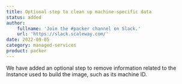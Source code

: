 ```yaml
---
title: Optional step to clean up machine-specific data
status: added
author:
    fullname: 'Join the #packer channel on Slack.'
    url: 'https://slack.scaleway.com/'
date: 2022-09-05
category: managed-services
product: packer
---
```


We have added an optional step to remove information related to the Instance used to build the image, such as its machine ID.
